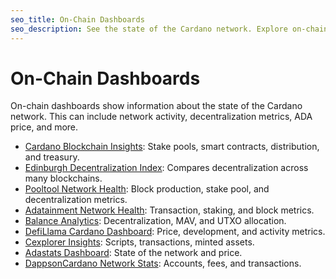 ```yaml
---
seo_title: On-Chain Dashboards
seo_description: See the state of the Cardano network. Explore on-chain dashboards to visualize network activity, transaction data, decentralization, and other key metrics. 
---
```


# On-Chain Dashboards

On-chain dashboards show information about the state of the Cardano network. This can include network activity, decentralization metrics, ADA price, and more. 

- [Cardano Blockchain Insights](https://lookerstudio.google.com/s/huXqeQmi9qA): Stake pools, smart contracts, distribution, and treasury. 
- [Edinburgh Decentralization Index](http://blockchainlab.inf.ed.ac.uk/edi-dashboard/): Compares decentralization across many blockchains.
- [Pooltool Network Health](https://pooltool.io/networkhealth): Block production, stake pool, and decentralization metrics. 
- [Adatainment Network Health](https://www.adatainment.com/index.php?page=charts_onchain_metrics&lang=en): Transaction, staking, and block metrics. 
- [Balance Analytics](https://www.balanceanalytics.io/): Decentralization, MAV, and UTXO allocation. 
- [DefiLlama Cardano Dashboard](https://defillama.com/chain/Cardano): Price, development, and activity metrics. 
- [Cexplorer Insights](https://cexplorer.io/insights): Scripts, transactions, minted assets.
- [Adastats Dashboard](https://adastats.info/dashboard): State of the network and price. 
- [DappsonCardano Network Stats](https://dappsoncardano.com/analytics/globalstats): Accounts, fees, and transactions. 

